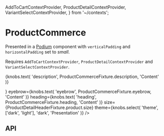   AddToCartContextProvider,
  ProductDetailContextProvider,
  VariantSelectContextProvider,
} from '~/contexts';

<Meta title="Components/ProductCommerce" component={ProductCommerce} />

# ProductCommerce

Presented in a [Podium](?path=/docs/components-podium--base-component) component with `verticalPadding` and `horizontalPadding` set to *small*.

Requires `AddToCartContextProvider`, `ProductDetailContextProvider` and `VariantSelectContextProvider`.

<Preview>
  <Story name="Base component">
    <Podium horizontalPadding="small" verticalPadding="small">
      <AddToCartContextProvider onClick={mockAddToCartButtonOnClick}>
        <ProductDetailContextProvider
          product={ProductDetailHeaderFixture.product}
        >
          <VariantSelectContextProvider
            variants={ProductCommerceFixture.variantOptions}
          >
            <ProductCommerce
              isActive={true}
              copy={{
                addToCart: AddToCartButtonFixture.copy,
                ...ProductCommerceFixture.copy,
              }}
              cta={knobs.object('cta', ProductCommerceFixture.cta, 'Content')}
              description={
                <P>
                  {knobs.text(
                    'description',
                    ProductCommerceFixture.description,
                    'Content'
                  )}
                </P>
              }
              eyebrow={knobs.text(
                'eyebrow',
                ProductCommerceFixture.eyebrow,
                'Content'
              )}
              heading={knobs.text(
                'heading',
                ProductCommerceFixture.heading,
                'Content'
              )}
              size={ProductDetailHeaderFixture.product.size}
              theme={knobs.select(
                'theme',
                ['dark', 'light'],
                'dark',
                'Presentation'
              )}
            />
          </VariantSelectContextProvider>
        </ProductDetailContextProvider>
      </AddToCartContextProvider>
    </Podium>
  </Story>
</Preview>

## API

<Props of={ProductCommerce} />
